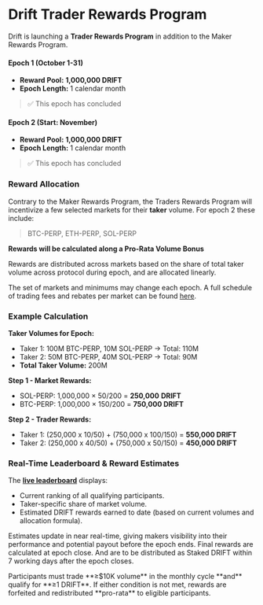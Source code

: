 
# Drift Trader Rewards Program

Drift is launching a **Trader Rewards Program** in addition to the Maker Rewards Program.

#### Epoch 1 (October 1-31)

- **Reward Pool:** **1,000,000 DRIFT**
- **Epoch Length:** 1 calendar month 

> ✅ This epoch has concluded

#### Epoch 2 (Start: November)

- **Reward Pool:** **1,000,000 DRIFT**
- **Epoch Length:** 1 calendar month 

> ✅ This epoch has concluded

### Reward Allocation

Contrary to the Maker Rewards Program, the Traders Rewards Program will incentivize a few selected markets for their **taker** volume. For epoch 2 these include:

> BTC-PERP, ETH-PERP, SOL-PERP

**Rewards will be calculated along a Pro-Rata Volume Bonus**

Rewards are distributed across markets based on the share of total taker volume across protocol during epoch, and are allocated linearly.

The set of markets and minimums may change each epoch. A full schedule of trading fees and rebates per market can be found [here](https://docs.drift.trade/trading-fees).

### Example Calculation

**Taker Volumes for Epoch:**

- Taker 1: 100M BTC-PERP, 10M SOL-PERP → Total: 110M
- Taker 2: 50M BTC-PERP, 40M SOL-PERP → Total: 90M
- **Total Taker Volume:** 200M

**Step 1 - Market Rewards:**

- SOL-PERP: 1,000,000 × 50/200 = **250,000** **DRIFT**
- BTC-PERP: 1,000,000 × 150/200 =  **750,000 DRIFT**

**Step 2 - Trader Rewards:**

- Taker 1: (250,000 x 10/50) + (750,000 x 100/150) = **550,000 DRIFT**
- Taker 2: (250,000 x 40/50) + (750,000 x 50/150) = **450,000 DRIFT**

### Real-Time Leaderboard & Reward Estimates

The [**live leaderboard**](https://app.drift.trade/leaderboard/taker) displays:

- Current ranking of all qualifying participants.
- Taker-specific share of market volume.
- Estimated DRIFT rewards earned to date (based on current volumes and allocation formula).

Estimates update in near real-time, giving makers visibility into their performance and potential payout before the epoch ends. Final rewards are calculated at epoch close.  And are to be distributed as Staked DRIFT within 7 working days after the epoch closes.

<Callout type="warning" emoji="⚠️">
Participants must trade **≥$10K volume** in the monthly cycle **and** qualify for **≥1 DRIFT**. If either condition is not met, rewards are forfeited and redistributed **pro-rata** to eligible participants.
</Callout>
